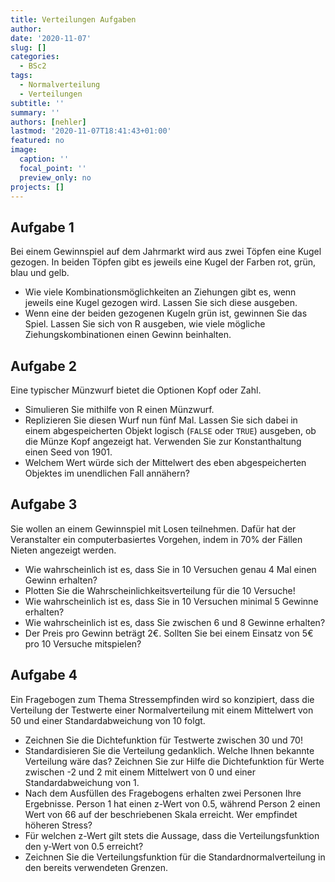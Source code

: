 ```yaml
---
title: Verteilungen Aufgaben
author: 
date: '2020-11-07'
slug: []
categories:
  - BSc2
tags:
  - Normalverteilung
  - Verteilungen
subtitle: ''
summary: ''
authors: [nehler]
lastmod: '2020-11-07T18:41:43+01:00'
featured: no
image:
  caption: ''
  focal_point: ''
  preview_only: no
projects: []
---
```


## Aufgabe 1

Bei einem Gewinnspiel auf dem Jahrmarkt wird aus zwei Töpfen eine Kugel gezogen. In beiden Töpfen gibt es jeweils eine Kugel der Farben rot, grün, blau und gelb.

* Wie viele Kombinationsmöglichkeiten an Ziehungen gibt es, wenn jeweils eine Kugel gezogen wird. Lassen Sie sich diese ausgeben. 
* Wenn eine der beiden gezogenen Kugeln grün ist, gewinnen Sie das Spiel. Lassen Sie sich von R ausgeben, wie viele mögliche Ziehungskombinationen einen Gewinn beinhalten.

## Aufgabe 2

Eine typischer Münzwurf bietet die Optionen Kopf oder Zahl.

* Simulieren Sie mithilfe von R einen Münzwurf.
* Replizieren Sie diesen Wurf nun fünf Mal. Lassen Sie sich dabei in einem abgespeicherten Objekt logisch (`FALSE` oder `TRUE`) ausgeben, ob die Münze Kopf angezeigt hat. Verwenden Sie zur Konstanthaltung einen Seed von 1901.
* Welchem Wert würde sich der Mittelwert des eben abgespeicherten Objektes im unendlichen Fall annähern?


## Aufgabe 3

Sie wollen an einem Gewinnspiel mit Losen teilnehmen. Dafür hat der Veranstalter ein computerbasiertes Vorgehen, indem in 70% der Fällen Nieten angezeigt werden. 

* Wie wahrscheinlich ist es, dass Sie in 10 Versuchen genau 4 Mal einen Gewinn erhalten?
* Plotten Sie die Wahrscheinlichkeitsverteilung für die 10 Versuche!
* Wie wahrscheinlich ist es, dass Sie in 10 Versuchen minimal 5 Gewinne erhalten?
* Wie wahrscheinlich ist es, dass Sie zwischen 6 und 8 Gewinne erhalten?
* Der Preis pro Gewinn beträgt 2€. Sollten Sie bei einem Einsatz von 5€ pro 10 Versuche mitspielen?


## Aufgabe 4

Ein Fragebogen zum Thema Stressempfinden wird so konzipiert, dass die Verteilung der Testwerte einer Normalverteilung mit einem Mittelwert von 50 und einer Standardabweichung von 10 folgt.

* Zeichnen Sie die Dichtefunktion für Testwerte zwischen 30 und 70!
* Standardisieren Sie die Verteilung gedanklich. Welche Ihnen bekannte Verteilung wäre das? Zeichnen Sie zur Hilfe die Dichtefunktion für Werte zwischen -2 und 2 mit einem Mittelwert von 0 und einer Standardabweichung von 1.
* Nach dem Ausfüllen des Fragebogens erhalten zwei Personen Ihre Ergebnisse. Person 1 hat einen z-Wert von 0.5, während Person 2 einen Wert von 66 auf der beschriebenen Skala erreicht. Wer empfindet höheren Stress?
* Für welchen z-Wert gilt stets die Aussage, dass die Verteilungsfunktion den y-Wert von 0.5 erreicht?
* Zeichnen Sie die Verteilungsfunktion für die Standardnormalverteilung in den bereits verwendeten Grenzen.
